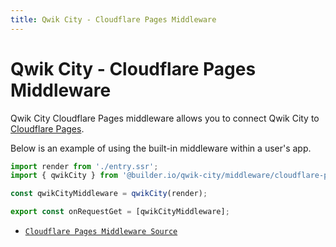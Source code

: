 ```yaml
---
title: Qwik City - Cloudflare Pages Middleware
---
```


# Qwik City - Cloudflare Pages Middleware

Qwik City Cloudflare Pages middleware allows you to connect Qwik City to [Cloudflare Pages](https://pages.cloudflare.com/).

Below is an example of using the built-in middleware within a user's app.

```typescript
import render from './entry.ssr';
import { qwikCity } from '@builder.io/qwik-city/middleware/cloudflare-pages';

const qwikCityMiddleware = qwikCity(render);

export const onRequestGet = [qwikCityMiddleware];
```

- [`Cloudflare Pages Middleware Source`](https://github.com/BuilderIO/qwik/tree/main/packages/qwik-city/middleware/cloudflare-pages/index.ts)
